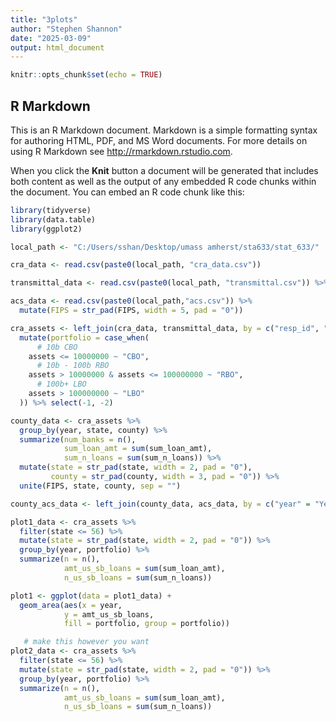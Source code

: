 ```yaml
---
title: "3plots"
author: "Stephen Shannon"
date: "2025-03-09"
output: html_document
---
```


```r
knitr::opts_chunk$set(echo = TRUE)
```

## R Markdown

This is an R Markdown document. Markdown is a simple formatting syntax for authoring HTML, PDF, and MS Word documents. For more details on using R Markdown see <http://rmarkdown.rstudio.com>.

When you click the **Knit** button a document will be generated that includes both content as well as the output of any embedded R code chunks within the document. You can embed an R code chunk like this:

```r

library(tidyverse)
library(data.table)
library(ggplot2)

```

```r

local_path <- "C:/Users/sshan/Desktop/umass amherst/sta633/stat_633/"

cra_data <- read.csv(paste0(local_path, "cra_data.csv"))

transmittal_data <- read.csv(paste0(local_path, "transmittal.csv")) %>% mutate(assets = assets)

acs_data <- read.csv(paste0(local_path,"acs.csv")) %>%
  mutate(FIPS = str_pad(FIPS, width = 5, pad = "0"))

cra_assets <- left_join(cra_data, transmittal_data, by = c("resp_id", "agency", "year")) %>%
  mutate(portfolio = case_when(
      # 10b CBO
    assets <= 10000000 ~ "CBO",
      # 10b - 100b RBO
    assets > 10000000 & assets <= 100000000 ~ "RBO",
      # 100b+ LBO
    assets > 100000000 ~ "LBO"
  )) %>% select(-1, -2)

county_data <- cra_assets %>%
  group_by(year, state, county) %>%
  summarize(num_banks = n(),
            sum_loan_amt = sum(sum_loan_amt),
            sum_n_loans = sum(sum_n_loans)) %>% 
  mutate(state = str_pad(state, width = 2, pad = "0"),
         county = str_pad(county, width = 3, pad = "0")) %>% 
  unite(FIPS, state, county, sep = "")

county_acs_data <- left_join(county_data, acs_data, by = c("year" = "Year", "FIPS"))

```

```r

plot1_data <- cra_assets %>%
  filter(state <= 56) %>%
  mutate(state = str_pad(state, width = 2, pad = "0")) %>% 
  group_by(year, portfolio) %>%
  summarize(n = n(),
            amt_us_sb_loans = sum(sum_loan_amt),
            n_us_sb_loans = sum(sum_n_loans))

plot1 <- ggplot(data = plot1_data) +
  geom_area(aes(x = year,
            y = amt_us_sb_loans,
            fill = portfolio, group = portfolio))

```

```r

   # make this however you want
plot2_data <- cra_assets %>%
  filter(state <= 56) %>%
  mutate(state = str_pad(state, width = 2, pad = "0")) %>% 
  group_by(year, portfolio) %>%
  summarize(n = n(),
            amt_us_sb_loans = sum(sum_loan_amt),
            n_us_sb_loans = sum(sum_n_loans))



```





